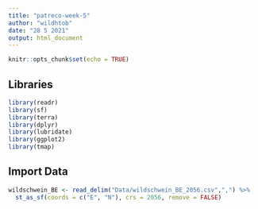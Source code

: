 ```yaml
---
title: "patreco-week-5"
author: "wildhtob"
date: "28 5 2021"
output: html_document
---
```


```r
knitr::opts_chunk$set(echo = TRUE)
```

## Libraries

```r

library(readr)
library(sf)
library(terra)
library(dplyr)
library(lubridate)
library(ggplot2)
library(tmap)

```

## Import Data

```r

wildschwein_BE <- read_delim("Data/wildschwein_BE_2056.csv",",") %>%
  st_as_sf(coords = c("E", "N"), crs = 2056, remove = FALSE)

```

